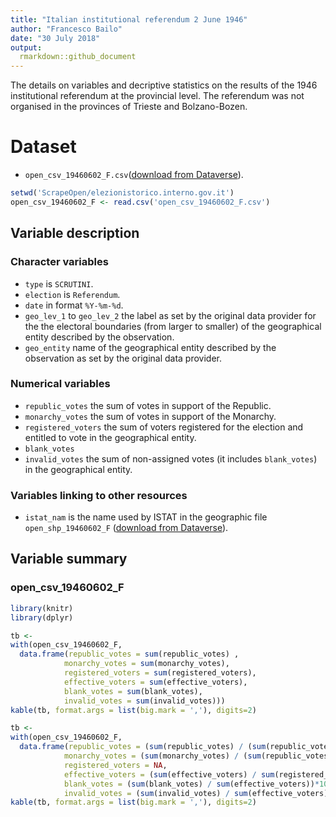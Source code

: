 ```yaml
---
title: "Italian institutional referendum 2 June 1946"
author: "Francesco Bailo"
date: "30 July 2018"
output: 
  rmarkdown::github_document
---
```


The details on variables and decriptive statistics on the results of the 1946 institutional referendum at the provincial level. The referendum was not organised in the provinces of Trieste and Bolzano-Bozen. 

# Dataset

* `open_csv_19460602_F.csv`([download from Dataverse](https://doi.org/10.7910/DVN/QXUVIG/VRUWCC)).

```r
setwd('ScrapeOpen/elezionistorico.interno.gov.it')
open_csv_19460602_F <- read.csv('open_csv_19460602_F.csv')
```

## Variable description

### Character variables
* `type` is `SCRUTINI`.
* `election` is `Referendum`.
* `date` in format `%Y-%m-%d`.
* `geo_lev_1` to `geo_lev_2` the label as set by the original data provider for the the electoral boundaries (from larger to smaller) of the geographical entity described by the observation.
* `geo_entity` name of the geographical entity described by the observation as set by the original data provider.

### Numerical variables
* `republic_votes` the sum of votes in support of the Republic.
* `monarchy_votes` the sum of votes in support of the Monarchy.
* `registered_voters` the sum of voters registered for the election and entitled to vote in the geographical entity.
* `blank_votes`
* `invalid_votes` the sum of non-assigned votes (it includes `blank_votes`) in the geographical entity.

### Variables linking to other resources
* `istat_nam` is the name used by ISTAT in the geographic file `open_shp_19460602_F` ([download from Dataverse](https://doi.org/10.7910/DVN/QXUVIG/XKIXXJ)).

## Variable summary

### open_csv_19460602_F

```r
library(knitr)
library(dplyr)

tb <- 
with(open_csv_19460602_F,
  data.frame(republic_votes = sum(republic_votes) ,
            monarchy_votes = sum(monarchy_votes),
            registered_voters = sum(registered_voters),
            effective_voters = sum(effective_voters),
            blank_votes = sum(blank_votes),
            invalid_votes = sum(invalid_votes)))
kable(tb, format.args = list(big.mark = ','), digits=2)

tb <- 
with(open_csv_19460602_F,
  data.frame(republic_votes = (sum(republic_votes) / (sum(republic_votes) + sum(monarchy_votes)))*100,
            monarchy_votes = (sum(monarchy_votes) / (sum(republic_votes) + sum(monarchy_votes))) *100,
            registered_voters = NA,
            effective_voters = (sum(effective_voters) / sum(registered_voters))*100,
            blank_votes = (sum(blank_votes) / sum(effective_voters))*100,
            invalid_votes = (sum(invalid_votes) / sum(effective_voters))*100))
kable(tb, format.args = list(big.mark = ','), digits=2)

```

